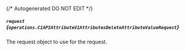 {/* Autogenerated DO NOT EDIT  */}

##### `request` *{`operations.C1APIAttributeV1AttributesDeleteAttributeValueRequest`}*
The request object to use for the request.
<Collapsible openLabel={Labels.showProperties} closeLabel={Labels.hideProperties}>
    <C1APIAttributeV1AttributesDeleteAttributeValueRequest/>
</Collapsible>


